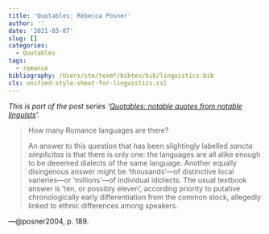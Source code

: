 ```yaml
---
title: 'Quotables: Rebecca Posner'
author: ''
date: '2021-03-07'
slug: []
categories:
  - Quotables
tags:
  - romance
bibliography: /Users/ste/texmf/bibtex/bib/linguistics.bib
cls: unified-style-sheet-for-linguistics.csl
---
```


*This is part of the post series '[Quotables: notable quotes from notable linguists](../../categories/quotables)'.*

> How many Romance languages are there?
>
> An answer to this question that has been slightingly labelled *sancta simplicitas* is that there is only one: the languages are all alike enough to be deeemed dialects of the same language. Another equally disingenous answer might be 'thousands'---of distinctive local varieries---or 'millions'---of individual idiolects. The usual textbook answer is 'ten, or possibly eleven', according priority to putative chronologically early differentiation from the common stock, allegedly linked to ethnic differences among speakers.

---@posner2004, p. 189.


